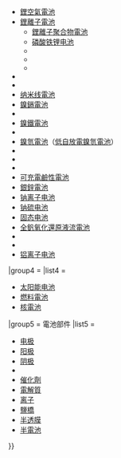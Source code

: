 {{Navbox
| name = 電池
| title = [[電池]]或[[電池組]]
| image = [[File:Galvanic Cell.svg|150px|伽伐尼電池|alt=伽伐尼電池|link=伽伐尼電池]]
| listclass = hlist
| above = [[電池列表|列表]]

| groupstyle = text-align:center;

|group1 = 電池类型
|list1 =
* [[伽伐尼電池]]
* [[伏打電堆]]
* {{le|槽式電池|Trough battery}}
* [[濃差電池]]
* {{le|热电偶电池|Thermogalvanic cell}}
* 非傳統定義電池

|group2 = {{longitem|[[原電池|原電池<br/>{{small|{{nobold|（非充電型）}}}}]]}}
|list2 =
* [[鹼性電池]]
* [[铝空气电池]]
* [[本生电池]]
* {{le|铬酸电池|Chromic acid cell}}
* {{le|克拉克电池|Clark cell}}
* [[鋅銅電池]]
* [[乾電池]]
* {{le|爱迪生-拉朗德电池|Edison-Lalande cell}}
* {{le|葛罗夫电池|Grove cell}}
* {{le|勒克朗舍电池|Leclanché cell}}<!--也看到有勒克朗歇、勒克朗谢的译法-->
* [[鋰電池]]
* [[水銀電池]]（鋅汞電池）
* {{le|金屬空氣電池|Metal–air electrochemical cell}}
* [[氫氧電池]]
* {{le|硅空气电池|Silicon–air battery}}
* [[氧化銀電池]]
* [[韦斯顿电池]]
* {{le|赞伯尼电堆|Zamboni pile}}
* [[锌空气电池]]
* [[碳锌电池]]

|group3 = {{longitem|[[蓄電池|蓄電池<br/>{{small|{{nobold|（充電型）}}}}]]}}
|list3 =
* {{le|汽車電池|Automotive battery}}
* [[鉛酸蓄電池]]
** {{le|閥控密封鉛酸蓄電池|VRLA battery|gel{{\}}VRLA}}
* [[鋰空氣電池]]
* [[锂离子电池|鋰離子電池]]
** [[鋰離子聚合物電池]]
** [[磷酸铁锂电池]]
** {{link-en|鋰钛電池|Lithium–titanate battery}}
** {{link-en|鋰硫電池|Lithium–sulfur battery}} 
** {{le|双碳电池|Dual carbon battery}}
* {{le|熔盐电池|Molten salt battery}}
* {{le|纳米孔电池|Nanopore battery}}
* [[纳米线電池]]
* [[鎳鎘電池]]
* {{le|镍氢气电池|Nickel–hydrogen battery}}<!--或者氢镍电池？搞不懂-->
* [[鎳鐵電池]]
* {{link-en|鎳鋰電池|Nickel–lithium battery}}
* [[鎳氫電池]]（[[低自放電鎳氫電池]]）
* {{link-en|鎳鋅電池|Nickel–zinc battery}}
* {{le|多硫化钠溴电池|Polysulfide bromide battery}}
* {{link-en|钾离子电池|Potassium-ion battery}}
* [[可充電鹼性電池]]
* [[銀鋅電池]]
* [[钠离子电池]]
* [[钠硫电池]]
* [[固态电池]]
* [[全釩氧化還原液流電池]]
* {{link-en|锌溴电池|Zinc–bromine battery}}
* {{link-en|鋅鈰電池|Zinc–cerium battery}}
* [[铝离子电池]]

|group4 = {{longitem|其他形式電池<br/>{{small|{{nobold|（非傳統定義電池）}}}}}}
|list4 =
* [[太阳能电池]]
* [[燃料電池]]
* [[核電池]]

|group5 = 電池部件
|list5 =
*[[电极]]
*[[阳极]]
*[[阴极]]
*{{le|接合劑|Binder (material)}}
*[[催化劑]]
*[[電解質]]
*[[离子]]
*[[鹽橋]]
*[[半透膜]]
*[[半電池]]

}}<noinclude>
{{collapsible option}}

[[Category:科技导航模板|{{PAGENAME}}]]
[[Category:能源模板|{{PAGENAME}}]]
</noinclude>